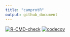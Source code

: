 ```yaml
---
title: "camprotR"
output: github_document
---
```


<!-- badges: start -->
[![R-CMD-check](https://github.com/CambridgeCentreForProteomics/camprotR/workflows/check-bioc/badge.svg)](https://github.com/CambridgeCentreForProteomics/camprotR/actions)
[![codecov](https://codecov.io/gh/CambridgeCentreForProteomics/camprotR/branch/master/graph/badge.svg)](https://codecov.io/gh/CambridgeCentreForProteomics/camprotR?branch=master)
<!-- badges: end -->
